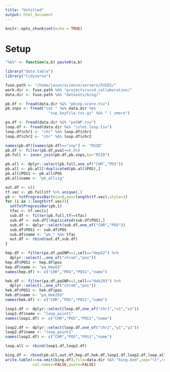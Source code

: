 ```yaml
---
title: "Untitled"
output: html_document
---
```


```r
knitr::opts_chunk$set(echo = TRUE)
```

# Setup 


```r

"%&%" <- function(a,b) paste0(a,b)

library("data.table")
library("tidyverse")

fuse.path <- "/home/jason/science/servers/FUSE5/"
work.dir <- fuse.path %&% "projects/ucsd_collaboration/"
data.dir <- fuse.path %&% "datasets/bing/"


```


```r

pb.df <- fread(data.dir %&% "pbsnp.score.tsv")
pb.snps <- fread("cat " %&% data.dir %&% 
                   "snp_keyfile.txt.gz" %&% " | zmore")

pa.df <- fread(data.dir %&% "paSNP.tsv")
loop.df <- fread(data.dir %&% "islet.loop.tsv")
loop.df$chr1 <- "chr" %&% loop.df$chr1 
loop.df$chr2 <- "chr" %&% loop.df$chr2 

```


```r

names(pb.df)[names(pb.df)=="snp"] <- "RSID"
pb.df <- filter(pb.df,pval<=0.05)
pb.full <- inner_join(pb.df,pb.snps,by="RSID")

pb.all <- dplyr::select(pb.full,one_of("CHR","POS"))
pb.all <- pb.all[!duplicated(pb.all$POS),]
pb.all$POS1 <- pb.all$POS
pb.all$name <- "pb_allsig"

out.df <- c()
tf.vec <- pb.full$tf %>% unique(.)
pb <- txtProgressBar(min=0,max=length(tf.vec),style=3)
for (i in 1:length(tf.vec)){
  setTxtProgressBar(pb,i)
  tfac <- tf.vec[i]
  sub.df <- filter(pb.full,tf==tfac)
  sub.df <- sub.df[!duplicated(sub.df$POS),]
  sub.df <- dplyr::select(sub.df,one_of("CHR","POS"))
  sub.df$POS1 <- sub.df$POS
  sub.df$name <- "pb_" %&% tfac
  out.df <- rbind(out.df,sub.df)
}


```


```r

hep.df <- filter(pa.df,paSNP==1,cell=="HepG2") %>% 
  dplyr::select(.,one_of("chrom","pos"))
hep.df$POS1 <- hep.df$pos
hep.df$name <- "pa_HepG2"
names(hep.df) <- c("CHR","POS","POS1","name")

hek.df <- filter(pa.df,paSNP==1,cell=="Hek293") %>% 
  dplyr::select(.,one_of("chrom","pos"))
hek.df$POS1 <- hek.df$pos
hek.df$name <- "pa_Hek293"
names(hek.df) <- c("CHR","POS","POS1","name")
```


```r

loop1.df <- dplyr::select(loop.df,one_of("chr1","x1","x2"))
loop1.df$name <- "loop_point1"
names(loop1.df) <- c("CHR","POS","POS1","name") 

loop2.df <- dplyr::select(loop.df,one_of("chr2","y1","y2"))
loop2.df$name <- "loop_point2"
names(loop2.df) <- c("CHR","POS","POS1","name") 

loop.all <- rbind(loop1.df,loop2.df)

```


```r

bing.df <- rbind(pb.all,out.df,hep.df,hek.df,loop1.df,loop2.df,loop.all)
write.table(x=na.omit(bing.df),file=data.dir %&% "bing.bed",sep="\t",row.names=FALSE,
            col.names=FALSE,quote=FALSE)
```

